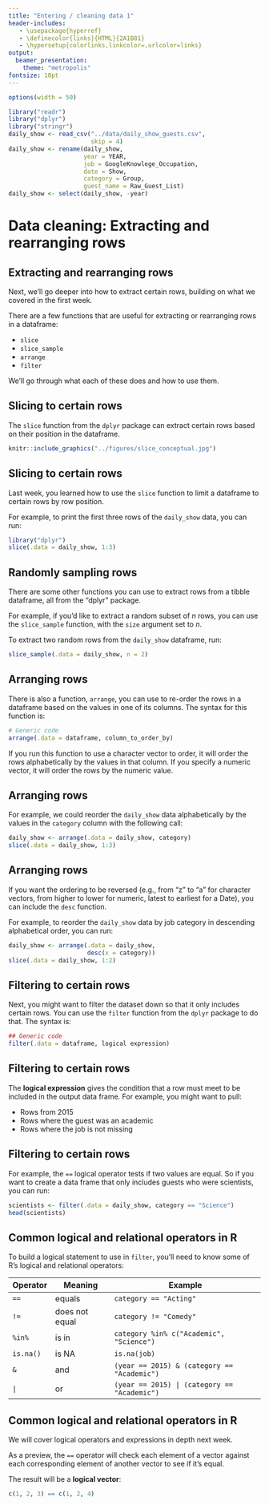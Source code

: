 ```yaml
---
title: "Entering / cleaning data 1"
header-includes:
   - \usepackage{hyperref}
   - \definecolor{links}{HTML}{2A1B81}
   - \hypersetup{colorlinks,linkcolor=,urlcolor=links}
output: 
  beamer_presentation:
    theme: "metropolis"
fontsize: 10pt
---
```


```r
options(width = 50)
```
```r
library("readr")
library("dplyr")
library("stringr")
daily_show <- read_csv("../data/daily_show_guests.csv",
                       skip = 4)
daily_show <- rename(daily_show,
                     year = YEAR,
                     job = GoogleKnowlege_Occupation, 
                     date = Show, 
                     category = Group,
                     guest_name = Raw_Guest_List)
daily_show <- select(daily_show, -year)
```

# Data cleaning: Extracting and rearranging rows

## Extracting and rearranging rows

Next, we'll go deeper into how to extract certain rows, building on what we 
covered in the first week.

There are a few functions that are useful for extracting or rearranging rows in 
a dataframe: 

- `slice`
- `slice_sample`
- `arrange`
- `filter`

We'll go through what each of these does and how to use them.

## Slicing to certain rows

The `slice` function from the `dplyr` package can extract certain rows based on
their position in the dataframe.

```r
knitr::include_graphics("../figures/slice_conceptual.jpg")
```

## Slicing to certain rows

Last week, you learned how to use the `slice` function 
to limit a dataframe to certain rows by row position.

For example, to print the first three rows of the `daily_show` data, you can
run:

```r
library("dplyr")
slice(.data = daily_show, 1:3)
```

<!-- ## Slicing to certain rows -->

<!-- ```{r echo = FALSE, fig.align='center', out.width = "300pt"} -->
<!-- knitr::include_graphics("../figures/slice_example.jpg") -->
<!-- ``` -->

## Randomly sampling rows

There are some other functions you can use to extract rows from a tibble dataframe, 
all from the "dplyr" package. 

For example, if you'd like to extract a random subset of *n* rows, you can use the 
`slice_sample` function, with the `size` argument set to *n*. 

To extract two random rows from the `daily_show` dataframe, run: 

```r
slice_sample(.data = daily_show, n = 2)
```

## Arranging rows

There is also a function, `arrange`, you can use to re-order the rows in a
dataframe based on the values in one of its columns. The syntax for this
function is:

```r
# Generic code
arrange(.data = dataframe, column_to_order_by)
```

If you run this function to use a character vector to order, it will order the
rows alphabetically by the values in that column. If you specify a numeric
vector, it will order the rows by the numeric value.

## Arranging rows

For example, we could reorder the `daily_show` data alphabetically by the values
in the `category` column with the following call:

```r
daily_show <- arrange(.data = daily_show, category)
slice(.data = daily_show, 1:3)
```

## Arranging rows

If you want the ordering to be reversed (e.g., from "z" to "a" for character
vectors, from higher to lower for numeric, latest to earliest for a Date), you
can include the `desc` function.

For example, to reorder the `daily_show` data by job category in descending 
alphabetical order, you can run:

```r
daily_show <- arrange(.data = daily_show, 
                      desc(x = category))
slice(.data = daily_show, 1:2)
```

## Filtering to certain rows

Next, you might want to filter the dataset down so that it only includes certain
rows. You can use the `filter` function from the `dplyr` package to do that. The
syntax is:

```r
## Generic code
filter(.data = dataframe, logical expression)
```

## Filtering to certain rows

The **logical expression** gives the condition that a row must meet to be
included in the output data frame. For example, you might want to pull:

- Rows from 2015
- Rows where the guest was an academic
- Rows where the job is not missing

## Filtering to certain rows

For example, the `==` logical operator tests if two values are equal. So if you
want to create a data frame that only includes guests who were scientists, you
can run:

```r
scientists <- filter(.data = daily_show, category == "Science")
head(scientists)
```


## Common logical and relational operators in R

To build a logical statement to use in `filter`, you'll need to know some of R's
logical and relational operators:

\small

Operator  | Meaning | Example
--------- | ------- | ---------------------------------
`==`      | equals  | `category == "Acting"`
`!=`      | does not equal | `category != "Comedy"`
`%in%`    | is in | `category %in% c("Academic", "Science")`
`is.na()` | is NA | `is.na(job)`
`&`       | and | `(year == 2015) & (category == "Academic")`
`|`       | or | `(year == 2015) | (category == "Academic")`

## Common logical and relational operators in R

We will cover logical operators and expressions in depth next
week. 

As a preview, the `==` operator will check each element of a vector against each
corresponding element of another vector to see if it's equal.

The result will be a **logical vector**: 

```r
c(1, 2, 3) == c(1, 2, 4)
```

